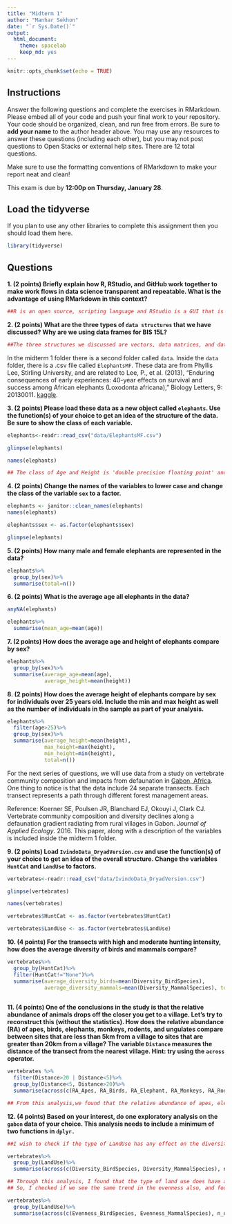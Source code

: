 ```yaml
---
title: "Midterm 1"
author: "Manhar Sekhon"
date: "`r Sys.Date()`"
output:
  html_document: 
    theme: spacelab
    keep_md: yes
---
```


```r
knitr::opts_chunk$set(echo = TRUE)
```

## Instructions
Answer the following questions and complete the exercises in RMarkdown. Please embed all of your code and push your final work to your repository. Your code should be organized, clean, and run free from errors. Be sure to **add your name** to the author header above. You may use any resources to answer these questions (including each other), but you may not post questions to Open Stacks or external help sites. There are 12 total questions.  

Make sure to use the formatting conventions of RMarkdown to make your report neat and clean!  

This exam is due by **12:00p on Thursday, January 28**.  

## Load the tidyverse
If you plan to use any other libraries to complete this assignment then you should load them here.
```r
library(tidyverse)
```

## Questions
**1. (2 points) Briefly explain how R, RStudio, and GitHub work together to make work flows in data science transparent and repeatable. What is the advantage of using RMarkdown in this context?**  

```r
##R is an open source, scripting language and RStudio is a GUI that is used to interact with R. GitHub is a file storage and management site used by programmers to upload data and repositories to share with others. All of three of these can be used together by programmers to work together and share codes and data in a way that is transparent and repeatable. RMarkdown allows us to embed code in annotated chunks, show the results of analyses, and display graphical output all in one file. So, RMarkdown is a great way to conveniently make and share files in different formats like pdf, html, etc. These are shared via Github.
```


**2. (2 points) What are the three types of `data structures` that we have discussed? Why are we using data frames for BIS 15L?**

```r
##The three structures we discussed are vectors, data matrices, and data frames. We are using data frames because it arranges even huge amounts of data in a neat and clean manner. Also, it is easy to retract different kinds of information about the data and reorganize it. 
```


In the midterm 1 folder there is a second folder called `data`. Inside the `data` folder, there is a .csv file called `ElephantsMF`. These data are from Phyllis Lee, Stirling University, and are related to Lee, P., et al. (2013), "Enduring consequences of early experiences: 40-year effects on survival and success among African elephants (Loxodonta africana)," Biology Letters, 9: 20130011. [kaggle](https://www.kaggle.com/mostafaelseidy/elephantsmf).  

**3. (2 points) Please load these data as a new object called `elephants`. Use the function(s) of your choice to get an idea of the structure of the data. Be sure to show the class of each variable.**

```r
elephants<-readr::read_csv("data/ElephantsMF.csv")
```

```r
glimpse(elephants)
```

```r
names(elephants)
```

```r
## The class of Age and Height is 'double precision floating point' and the class of Sex is 'character'. 
```


**4. (2 points) Change the names of the variables to lower case and change the class of the variable `sex` to a factor.**

```r
elephants <- janitor::clean_names(elephants)
names(elephants)
```

```r
elephants$sex <- as.factor(elephants$sex)
```

```r
glimpse(elephants)
```


**5. (2 points) How many male and female elephants are represented in the data?**

```r
elephants%>%
  group_by(sex)%>%
  summarise(total=n())
```


**6. (2 points) What is the average age all elephants in the data?**

```r
anyNA(elephants)
```

```r
elephants%>%
  summarise(mean_age=mean(age))
```


**7. (2 points) How does the average age and height of elephants compare by sex?**

```r
elephants%>%
  group_by(sex)%>%
  summarise(average_age=mean(age),
            average_height=mean(height))
```


**8. (2 points) How does the average height of elephants compare by sex for individuals over 25 years old. Include the min and max height as well as the number of individuals in the sample as part of your analysis.**

```r
elephants%>%
  filter(age>25)%>%
  group_by(sex)%>%
  summarise(average_height=mean(height),
            max_height=max(height),
            min_height=min(height),
            total=n())
```


For the next series of questions, we will use data from a study on vertebrate community composition and impacts from defaunation in [Gabon, Africa](https://en.wikipedia.org/wiki/Gabon). One thing to notice is that the data include 24 separate transects. Each transect represents a path through different forest management areas.  

Reference: Koerner SE, Poulsen JR, Blanchard EJ, Okouyi J, Clark CJ. Vertebrate community composition and diversity declines along a defaunation gradient radiating from rural villages in Gabon. _Journal of Applied Ecology_. 2016. This paper, along with a description of the variables is included inside the midterm 1 folder.  

**9. (2 points) Load `IvindoData_DryadVersion.csv` and use the function(s) of your choice to get an idea of the overall structure. Change the variables `HuntCat` and `LandUse` to factors.**

```r
vertebrates<-readr::read_csv("data/IvindoData_DryadVersion.csv")
```

```r
glimpse(vertebrates)
```

```r
names(vertebrates)
```

```r
vertebrates$HuntCat <- as.factor(vertebrates$HuntCat)
```

```r
vertebrates$LandUse <- as.factor(vertebrates$LandUse)
```


**10. (4 points) For the transects with high and moderate hunting intensity, how does the average diversity of birds and mammals compare?**

```r
vertebrates%>%
  group_by(HuntCat)%>%
  filter(HuntCat!="None")%>%
  summarise(average_diversity_birds=mean(Diversity_BirdSpecies),
            average_diversity_mammals=mean(Diversity_MammalSpecies), total=n())
  
```


**11. (4 points) One of the conclusions in the study is that the relative abundance of animals drops off the closer you get to a village. Let's try to reconstruct this (without the statistics). How does the relative abundance (RA) of apes, birds, elephants, monkeys, rodents, and ungulates compare between sites that are less than 5km from a village to sites that are greater than 20km from a village? The variable `Distance` measures the distance of the transect from the nearest village. Hint: try using the `across` operator.**  

```r
vertebrates %>%
  filter(Distance>20 | Distance<5)%>%
  group_by(Distance<5, Distance>20)%>%
  summarise(across(c(RA_Apes, RA_Birds, RA_Elephant, RA_Monkeys, RA_Rodent, RA_Ungulate), mean))
```


```r
## From this analysis,we found that the relative abundance of apes, elephants, monkeys, and ungulates is higher in sites that are less than 5km from a village. Whereas, for birds and rodents the relative abundance is higher in sites that are greater than 20km from a village.
```




**12. (4 points) Based on your interest, do one exploratory analysis on the `gabon` data of your choice. This analysis needs to include a minimum of two functions in `dplyr.`**

```r
##I wish to check if the type of LandUse has any effect on the diversity of birds and mammals.
```

```r
vertebrates%>%
  group_by(LandUse)%>%
  summarise(across(c(Diversity_BirdSpecies, Diversity_MammalSpecies), n_distinct))
```

```r
## Through this analysis, I found that the type of land use does have an effect on the diversity of birds and animals. A really interesting correlation found is that the diversity of birds and the diversity of mammals is nearly identical in each kind of land use.
## So, I checked if we see the same trend in the evenness also, and found that the evenness of birds and mammals is also quite similar depending on Land use.
```

```r
vertebrates%>%
  group_by(LandUse)%>%
  summarise(across(c(Evenness_BirdSpecies, Evenness_MammalSpecies), n_distinct))
```


